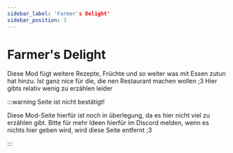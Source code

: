 ```yaml
---
sidebar_label: 'Farmer's Delight'
sidebar_position: 3
---
```


# Farmer's Delight

Diese Mod fügt weitere Rezepte, Früchte und so weiter was mit Essen zutun hat hinzu. Ist ganz nice für die, die nen Restaurant machen wollen ;3 Hier gibts relativ wenig zu erzählen leider


:::warning Seite ist nicht bestätigt!

Diese Mod-Seite hierfür ist noch in überlegung, da es hier nicht viel zu erzählen gibt. Bitte für mehr Ideen hierfür im Discord melden, wenn es nichts hier geben wird, wird diese Seite entfernt ;3

:::